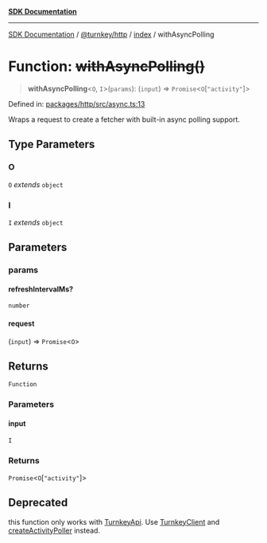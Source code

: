 [**SDK Documentation**](../../../../README.mdx)

***

[SDK Documentation](../../../../packages.mdx) / [@turnkey/http](../../README.mdx) / [index](../README.mdx) / withAsyncPolling

# Function: ~~withAsyncPolling()~~

> **withAsyncPolling**\<`O`, `I`\>(`params`): (`input`) => `Promise`\<`O`\[`"activity"`\]\>

Defined in: [packages/http/src/async.ts:13](https://github.com/tkhq/sdk/blob/078f5423e923fbd1d7fd39440402d7f01d09c3d0/packages/http/src/async.ts#L13)

Wraps a request to create a fetcher with built-in async polling support.

## Type Parameters

### O

`O` *extends* `object`

### I

`I` *extends* `object`

## Parameters

### params

#### refreshIntervalMs?

`number`

#### request

(`input`) => `Promise`\<`O`\>

## Returns

`Function`

### Parameters

#### input

`I`

### Returns

`Promise`\<`O`\[`"activity"`\]\>

## Deprecated

this function only works with [TurnkeyApi](../namespaces/TurnkeyApi/README.mdx).
Use [TurnkeyClient](../classes/TurnkeyClient.mdx) and [createActivityPoller](createActivityPoller.mdx) instead.

